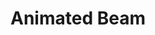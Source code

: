 ---
title: Animated Beam
description: An animated beam of light which travels along a path. Useful for showcasing the "integration" features of a website
category: effect
---